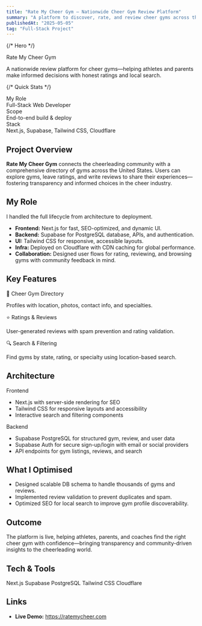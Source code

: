 ```yaml
---
title: "Rate My Cheer Gym – Nationwide Cheer Gym Review Platform"
summary: "A platform to discover, rate, and review cheer gyms across the USA with location-based search, ratings, and community feedback."
publishedAt: "2025-05-05"
tag: "Full-Stack Project"
---
```


{/* Hero */}
<section className="relative overflow-hidden rounded-2xl border border-slate-200 dark:border-slate-800 bg-gradient-to-b from-slate-50 to-white dark:from-slate-900 dark:to-slate-950 p-6 md:p-10 mb-10">
  <div className="text-2xl md:text-4xl font-semibold tracking-tight mb-3">Rate My Cheer Gym</div>
  <p className="text-slate-600 dark:text-slate-300 max-w-2xl">
    A nationwide review platform for cheer gyms—helping athletes and parents make informed decisions with honest ratings and local search.
  </p>
</section>

{/* Quick Stats */}
<section className="grid grid-cols-1 sm:grid-cols-3 gap-3 mb-10">
  <div className="rounded-xl border border-slate-200 dark:border-slate-800 p-4">
    <div className="text-xs font-bold uppercase text-slate-500 mb-1">My Role</div>
    <div className="font-medium">Full-Stack Web Developer</div>
  </div>
  <div className="rounded-xl border border-slate-200 dark:border-slate-800 p-4">
    <div className="text-xs font-bold uppercase text-slate-500 mb-1">Scope</div>
    <div className="font-medium">End-to-end build & deploy</div>
  </div>
  <div className="rounded-xl border border-slate-200 dark:border-slate-800 p-4">
    <div className="text-xs font-bold uppercase text-slate-500 mb-1">Stack</div>
    <div className="font-medium">Next.js, Supabase, Tailwind CSS, Cloudflare</div>
  </div>
</section>

## Project Overview

**Rate My Cheer Gym** connects the cheerleading community with a comprehensive directory of gyms across the United States. Users can explore gyms, leave ratings, and write reviews to share their experiences—fostering transparency and informed choices in the cheer industry.

## My Role

I handled the full lifecycle from architecture to deployment.

- **Frontend:** Next.js for fast, SEO-optimized, and dynamic UI.
- **Backend:** Supabase for PostgreSQL database, APIs, and authentication.
- **UI:** Tailwind CSS for responsive, accessible layouts.
- **Infra:** Deployed on Cloudflare with CDN caching for global performance.
- **Collaboration:** Designed user flows for rating, reviewing, and browsing gyms with community feedback in mind.

## Key Features

<section className="grid grid-cols-1 md:grid-cols-3 gap-4">
  <div className="rounded-xl border border-slate-200 dark:border-slate-800 p-5 bg-white/50 dark:bg-slate-900/50">
    <div className="font-semibold mb-1">📍 Cheer Gym Directory</div>
    <p className="text-slate-600 dark:text-slate-300">Profiles with location, photos, contact info, and specialties.</p>
  </div>
  <div className="rounded-xl border border-slate-200 dark:border-slate-800 p-5 bg-white/50 dark:bg-slate-900/50">
    <div className="font-semibold mb-1">⭐ Ratings & Reviews</div>
    <p className="text-slate-600 dark:text-slate-300">User-generated reviews with spam prevention and rating validation.</p>
  </div>
  <div className="rounded-xl border border-slate-200 dark:border-slate-800 p-5 bg-white/50 dark:bg-slate-900/50">
    <div className="font-semibold mb-1">🔍 Search & Filtering</div>
    <p className="text-slate-600 dark:text-slate-300">Find gyms by state, rating, or specialty using location-based search.</p>
  </div>
</section>

## Architecture

<section className="grid grid-cols-1 md:grid-cols-2 gap-4 my-6">
  <div className="rounded-xl border border-slate-200 dark:border-slate-800 p-5">
    <div className="font-semibold mb-2">Frontend</div>
    <ul className="list-disc pl-5 space-y-1 text-slate-700 dark:text-slate-300">
      <li>Next.js with server-side rendering for SEO</li>
      <li>Tailwind CSS for responsive layouts and accessibility</li>
      <li>Interactive search and filtering components</li>
    </ul>
  </div>
  <div className="rounded-xl border border-slate-200 dark:border-slate-800 p-5">
    <div className="font-semibold mb-2">Backend</div>
    <ul className="list-disc pl-5 space-y-1 text-slate-700 dark:text-slate-300">
      <li>Supabase PostgreSQL for structured gym, review, and user data</li>
      <li>Supabase Auth for secure sign-up/login with email or social providers</li>
      <li>API endpoints for gym listings, reviews, and search</li>
    </ul>
  </div>
</section>

## What I Optimised

- Designed scalable DB schema to handle thousands of gyms and reviews.
- Implemented review validation to prevent duplicates and spam.
- Optimized SEO for local search to improve gym profile discoverability.

## Outcome

The platform is live, helping athletes, parents, and coaches find the right cheer gym with confidence—bringing transparency and community-driven insights to the cheerleading world.

## Tech & Tools

<div className="flex flex-wrap gap-2">
  <span className="px-3 py-1 rounded-full bg-slate-100 dark:bg-slate-800 text-sm">Next.js</span>
  <span className="px-3 py-1 rounded-full bg-slate-100 dark:bg-slate-800 text-sm">Supabase</span>
  <span className="px-3 py-1 rounded-full bg-slate-100 dark:bg-slate-800 text-sm">PostgreSQL</span>
  <span className="px-3 py-1 rounded-full bg-slate-100 dark:bg-slate-800 text-sm">Tailwind CSS</span>
  <span className="px-3 py-1 rounded-full bg-slate-100 dark:bg-slate-800 text-sm">Cloudflare</span>
</div>

## Links

- **Live Demo:** <a href="https://ratemycheer.com/">https://ratemycheer.com</a>
